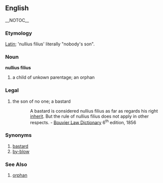 == English == __NOTOC__
=== Etymology ===
[[Latin]]; 'nullius filius' literally "nobody's son".

=== Noun ===
'''nullius filius'''
# a child of unkown parentage; an orphan

=== Legal ===
# the son of no one; a bastard 
:: A bastard is considered nullius filius as far as regards his right [[inherit]]. But the rule of nullius filius does not apply in other respects. - [[Bouvier Law Dictionary]] 6<sup>th</sup> edition, 1856

=== Synonyms ===
# [[bastard]]
# [[by-blow]]

=== See Also ===
# [[orphan]]